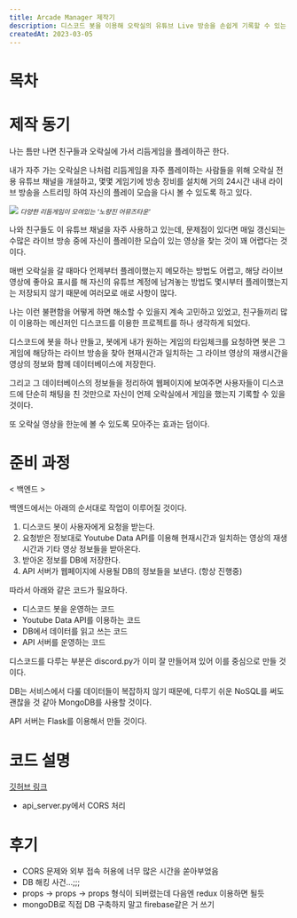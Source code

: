 ```yaml
---
title: Arcade Manager 제작기
description: 디스코드 봇을 이용해 오락실의 유튜브 Live 방송을 손쉽게 기록할 수 있는 프로그램을 제작하였습니다.
createdAt: 2023-03-05
---
```


# 목차

# 제작 동기

나는 틈만 나면 친구들과 오락실에 가서 리듬게임을 플레이하곤 한다.  

내가 자주 가는 오락실은 나처럼 리듬게임을 자주 플레이하는 사람들을 위해 오락실 전용 유튜브 채널을 개설하고, 몇몇 게임기에 방송 장비를 설치해 거의 24시간 내내 라이브 방송을 스트리밍 하여 자신의 플레이 모습을 다시 볼 수 있도록 하고 있다.

![](https://fastly.4sqi.net/img/general/1116x400/406903573_TTnIbMTaFuDf9irkZfBkF3Dso0MImU3jD5FwAmOGfew.jpg)
<small><i>다양한 리듬게임이 모여있는 '노량진 어뮤즈타운'</i></small>

나와 친구들도 이 유튜브 채널을 자주 사용하고 있는데, 문제점이 있다면 매일 갱신되는 수많은 라이브 방송 중에 자신이 플레이한 모습이 있는 영상을 찾는 것이 꽤 어렵다는 것이다.  

매번 오락실을 갈 때마다 언제부터 플레이했는지 메모하는 방법도 어렵고, 해당 라이브 영상에 좋아요 표시를 해 자신의 유튜브 계정에 남겨놓는 방법도 몇시부터 플레이했는지는 저장되지 않기 때문에 여러모로 애로 사항이 많다.

나는 이런 불편함을 어떻게 하면 해소할 수 있을지 계속 고민하고 있었고, 친구들끼리 많이 이용하는 메신저인 디스코드를 이용한 프로젝트를 하나 생각하게 되었다.  

디스코드에 봇을 하나 만들고, 봇에게 내가 원하는 게임의 타임체크를 요청하면 봇은 그 게임에 해당하는 라이브 방송을 찾아 현재시간과 일치하는 그 라이브 영상의 재생시간을 영상의 정보와 함께 데이터베이스에 저장한다.  

그리고 그 데이터베이스의 정보들을 정리하여 웹페이지에 보여주면 사용자들이 디스코드에 단순히 채팅을 친 것만으로 자신이 언제 오락실에서 게임을 했는지 기록할 수 있을 것이다.  

또 오락실 영상을 한눈에 볼 수 있도록 모아주는 효과는 덤이다.

# 준비 과정

< 백엔드 >

백엔드에서는 아래의 순서대로 작업이 이루어질 것이다.

1. 디스코드 봇이 사용자에게 요청을 받는다.
2. 요청받은 정보대로 Youtube Data API를 이용해 현재시간과 일치하는 영상의 재생시간과 기타 영상 정보들을 받아온다.
3. 받아온 정보를 DB에 저장한다.
4. API 서버가 웹페이지에 사용될 DB의 정보들을 보낸다. (항상 진행중)


따라서 아래와 같은 코드가 필요하다.
- 디스코드 봇을 운영하는 코드
- Youtube Data API를 이용하는 코드
- DB에서 데이터를 읽고 쓰는 코드
- API 서버를 운영하는 코드


디스코드를 다루는 부분은 discord.py가 이미 잘 만들어져 있어 이를 중심으로 만들 것이다.

DB는 서비스에서 다룰 데이터들이 복잡하지 않기 때문에, 다루기 쉬운 NoSQL를 써도 괜찮을 것 같아 MongoDB를 사용할 것이다.

API 서버는 Flask를 이용해서 만들 것이다.

# 코드 설명

[깃허브 링크](https://github.com/Temple2001/arcade-manager)

* api_server.py에서 CORS 처리



# 후기

* CORS 문제와 외부 접속 허용에 너무 많은 시간을 쏟아부었음
* DB 해킹 사건...;;;
* props -> props -> props 형식이 되버렸는데 다음엔 redux 이용하면 될듯
* mongoDB로 직접 DB 구축하지 말고 firebase같은 거 쓰기